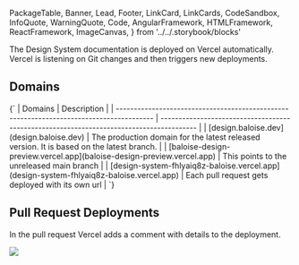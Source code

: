   PackageTable,
  Banner,
  Lead,
  Footer,
  LinkCard,
  LinkCards,
  CodeSandbox,
  InfoQuote,
  WarningQuote,
  Code,
  AngularFramework,
  HTMLFramework,
  ReactFramework,
  ImageCanvas,
} from '../../.storybook/blocks'

<Meta title="Contributing/How to Deploy" />

<Banner label="How to Deploy" section="Contributing" />

The Design System documentation is deployed on Vercel automatically.
Vercel is listening on Git changes and then triggers new deployments.

## Domains

<Markdown>
  {`
| Domains                                                                                  | Description                                                                              |
| ---------------------------------------------------------------------------------------- | ---------------------------------------------------------------------------------------- |
| [design.baloise.dev](design.baloise.dev)                                                 | The production domain for the latest released version. It is based on the latest branch. |
| [baloise-design-preview.vercel.app](baloise-design-preview.vercel.app)                   | This points to the unreleased main branch                                                |
| [design-system-fhlyaiq8z-baloise.vercel.app](design-system-fhlyaiq8z-baloise.vercel.app) | Each pull request gets deployed with its own url                                         |
  `}
</Markdown>

## Pull Request Deployments

In the pull request Vercel adds a comment with details to the deployment.


<img src={VercelDeploy} />
